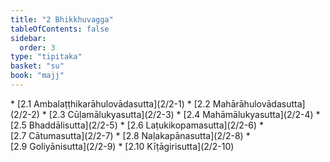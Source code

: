 ```yaml
---
title: "2 Bhikkhuvagga"
tableOfContents: false
sidebar:
  order: 3
type: "tipitaka"
basket: "su"
book: "majj"
---
```



<DynamicBreadcrumb />



<TableOfContents book="majj" section="2">
* [2.1 Ambalaṭṭhikarāhulovādasutta](2/2-1)
* [2.2 Mahārāhulovādasutta](2/2-2)
* [2.3 Cūḷamālukyasutta](2/2-3)
* [2.4 Mahāmālukyasutta](2/2-4)
* [2.5 Bhaddālisutta](2/2-5)
* [2.6 Laṭukikopamasutta](2/2-6)
* [2.7 Cātumasutta](2/2-7)
* [2.8 Naḷakapānasutta](2/2-8)
* [2.9 Goliyānisutta](2/2-9)
* [2.10 Kīṭāgirisutta](2/2-10)
</TableOfContents>